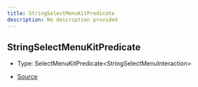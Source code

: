 ```yaml
---
title: StringSelectMenuKitPredicate
description: No description provided
---
```


## StringSelectMenuKitPredicate

- Type: SelectMenuKitPredicate\<StringSelectMenuInteraction>

- [Source](https://github.com/underctrl-io/commandkit/blob/83ef44f10b86e30835e8636786e5222cac412af9/packages/commandkit/src/components/v1/select-menu/StringSelectMenuKit.ts#L25)